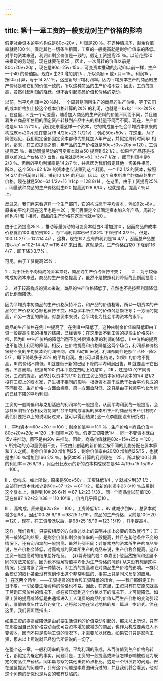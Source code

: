```yaml
---
---
---
```

title: 第十一章工资的一般变动对生产价格的影响
---




假定社会资本的平均构成是80c+20v ，利润是20 ％。在这种情况下，剩余价值率就是100 ％。假定其他一切条件相同，工资的一般提高就是剩余价值率的降低。对平均资本来说，利润和剩余价值是一致的。假定工资提高25 ％。以前花费20 来推动的劳动量，现在就要花费25 。因此，一次周转的价值以前是80c+20v+20p ，现在是80c+25v+15p 。可变资本推动的劳动和以前一样，生产一个40 的价值额。现在v 由20 增加到25 ，所以余额m 或p 只＝15 。利润15 ，按l05 计算，等于14 2/7 ％，这是新的平均利润率。因为平均资本生产的商品的生产价格是和它们的价值一致的，所以这种商品的生产价格不变；因此，工资的提高，虽然引起利润的降低，但不会引起商品价值和价格的变动。

以前，当平均利润＝20 ％时，一个周转期间所生产的商品的生产价格，等于它们的成本价格加上按这个成本价格计算的20% 的利润，也就是＝k+kp' ＝k+20%k 。在这里，k 是一个可变量，随着加入商品的生产资料的价值不同而不同，并且随着生产商品所使用的固定资产转移到产品中去的损耗量不同而不同。现在，生产价格是k+14 2/7%k 。我们先来看这样一个资本，它的构成低于社会平均资本原来的构成80c+20v( 现在变为76 4/21c+23 17/21v) ；例如50c+50v 。在这里，为了简便起见，我们假定全部固定资本都作为损耗加入年产品，并假定周转时间与I 相同，那末，在工资提高之前，年产品的生产价格就是50c+50v+20p ＝120 。工资提高25 ％，推动同量劳动的可变资本就由50 提高到62 1/2 。如果年产品还是按照以前的生产价格120 出售，结果就是50c+62 1/2v+7 1/2p ，因而利润率是6 2/3 ％。但新的平均利润率是14 2/7 ％，并且因为我们假定其他一切条件相同，所以，这个50c+62 1/2v 的资本也应该赚到这个利润。一个112 1/2 的资本，按照14 2/7 的利润率计算，赚到16 1/14 的利润。因此，这个资本所生产的商品的生产价格，现在就是50c+62 1/2v+16 1/14p ＝128 8/14 。在这里，由于工资提高25% ，同量该种商品的生产价格就由120 提高到128 8/14 ，也就是说，提高7 ％以上。

反过来，我们再来看这样一个生产部门，它的构成高于平均资本，例如92c+8v 。原来的平均利润在这里也是＝20 ；我们再假定全部固定资本加入年产品，周转时间也与I 和II 相同，商品的生产价格在这里也就＝120 。

由于工资提高25% ，推动等量劳动的可变资本就由8 增加到10 ，因而商品的成本价格就由100 增加到102 ，而平均利润率已经由20% 下降到14 2/7 ％。但是，100:14 2/7 ＝102:14 4/7 。这样，现在102 应有的利润是14 4/7 ，因而总产品要按k+kp' ＝102+14 4/7 ＝116 4/7 来出售。这就是说，生产价格由120 下降到116 4/7 ，即下降3 3/7% 。

可见，由于工资提高25% ：

1 ．对于社会平均构成的资本来说，商品的生产价格保持不变； 　　2 ．对于较低构成的资本来说，商品的生产价格提高了，虽然不是按照利润降低的比例而提高；

3 ．对于较高构成的资本来说，商品的生产价格降低了，虽然也不是按照利润降低的比例而降低。

因为平均资本的商品的生产价格保持不变，和产品的价值相等，所以一切资本的产品的生产价格的总额也保持不变，和总资本所生产的价值的总额相等；一方面的提高，和另一方面的降低，对总资本来说，会平均化为社会平均资本的水平。

商品的生产价格在例II 中提高了，在例III 中降低了，这种由剩余价值率降低即由工资一般提高引起的相反的结果，已经表明：在这里谈不到工资的提高由价格来补偿，因为III 中生产价格的降低当然不能补偿资本家的利润的降低，II 中价格的提高也不能防止利润的降低。相反，在价格提高和价格降低这两个场合，利润都和价格保持不变的平均资本的利润相同。对II 和对III 来说，利润都同样是那个已经下降5 5/7 ，即下降略多于25% 的平均利润。由此可以得出结论，如果II 的价格不提高，III 的价格不降低，II 就要低于新的已经下降的平均利润出售，III 就要高于它出售。不言而喻，根据每100 资本中投在劳动上的是10 ，25 ，还是50 的不同情况，工资的提高，必然对以资本的1/10 投在工资上的资本家和以资本的1/4 或1/2 投在工资上的资本家，产生极不相同的影响。根据资本高于或低于社会平均构成的不同情况，生产价格一方面会提高，另一方面会降低，这只是由于利润平均化为新的已经下降的平均利润。

工资的一般降低和与之相适应的利润率的一般提高，从而平均利润的一般提高，会怎样影响各个按相反方向同社会平均构成偏离的资本所生产的商品的生产价格呢? 我们只要把以上的说明反过来，就可以得到结果( 这一点李嘉图没有研究过) 。

I ．平均资本＝80c+20v ＝100 ；剩余价值率＝100 ％；生产价格＝商品价值＝80c+20v+20p ＝120 ；利润率＝20 ％。假定工资降低1/4 ，同一不变资本就由15v 来推动，而不是由20v 来推动。因此，商品价值就是80c+15v+25p ＝120 。v 所推动的劳动量仍旧不变，不过由此创造的新价值会按不同的比例分配在资本家和工人之间。剩余价值由20 增加到25 ，剩余价值率由20/20 增加到25/15 ，也就是由100 ％增加到166 2/3 ％。按资本95 计算的利润现在＝25 ，所以按100 计算的利润率＝26 6/19 。用百分比表示的新的资本构成现在是84 4/19c+15 15/19v ＝100 。

II ．低构成。如上所说，原来是50c+50v 。工资降低1/4 ，v 就减少到37 1/2 ，全部预付资本就减少到50c+37 1/2v ＝87 1/2 。把新的利润率26 6/19 ％应用到这个资本上，就得到100:26 6/19 ＝87 1/2:23 1/38 。同一个商品量以前值120 ，现在值87 1/2+23 1/38 ＝110 10/19 。价格几乎降低10 。

III ．高构成。原来是92c+8v ＝100 。工资降低1/4 ，8v 就减少到6v ，总资本就减少到98 。因此100:26 6/19 ＝98:25 15/19 。商品的生产价格，以前是100+20 ＝120 ，现在，在工资降低以后，是98+25 15/19 ＝123 15/19 ，几乎提高4 。

这样，我们看到，只要按相反的方向重述以上的说明并加上必要的修改就行了；工资一般降低的结果，是剩余价值和剩余价值率的一般提高，并且在其他条件不变的情况下，还有利润率的一般提高，虽然比例不同；对低构成的资本所生产的商品来说，生产价格会降低，对高构成的资本所生产的商品来说，生产价格会提高。这和工资一般提高时的结果恰好相反。 【非常奇怪的是：李嘉图( 他当然按照和这里不同的方法来论述，因为他不理解价值平均化为生产价格的问题) 从来没有想到这种情况，只是考察了第一种情况，即工资的提高和它对商品生产价格的影响。一群只会模仿的奴仆甚至没有想到作出这个非常明显的、事实上只是同义反复的应用。 】 在这两个场合，——工资提高的场合和工资降低的场合，——我们都假定工作日不变，一切必要生活资料的价格也不变。因此，在这里，工资只有在它原来就高于劳动正常价格的情况下，或在被压低到这个价格以下的情况下，才可能降低。如果工资的提高或降低是由通常进入工人消费的商品的价值从而生产价格的变动引起的，事情会发生什么样的变化，这将部分地在论述地租的那一篇进一步研究。但在这里，我们要断然指出：

如果工资的提高或降低是由必要生活资料的价值变动引起的，那末以上所说，只有在那些因自己的价格变动而使可变资本增加或减少的商品，也作为构成要素进入不变资本，因而不只是影响工资的情况下，才需要加以修改。如果它们只是影响工资，那末以上所说就已经包含所要说的一切了。

在整个这一章，一般利润率的形成，平均利润的形成，从而价值到生产价格的转化，都假定为既定的事实。问题只是，工资的一般提高或降低怎样影响被假设为既定的商品生产价格。同本篇考察的其他重要论点相比，这是一个很次要的问题。但在这里提到的问题中，只有这个问题是李嘉图研究过的，并且我们将会看到，他对这个问题的研究也是片面的和有缺陷的。